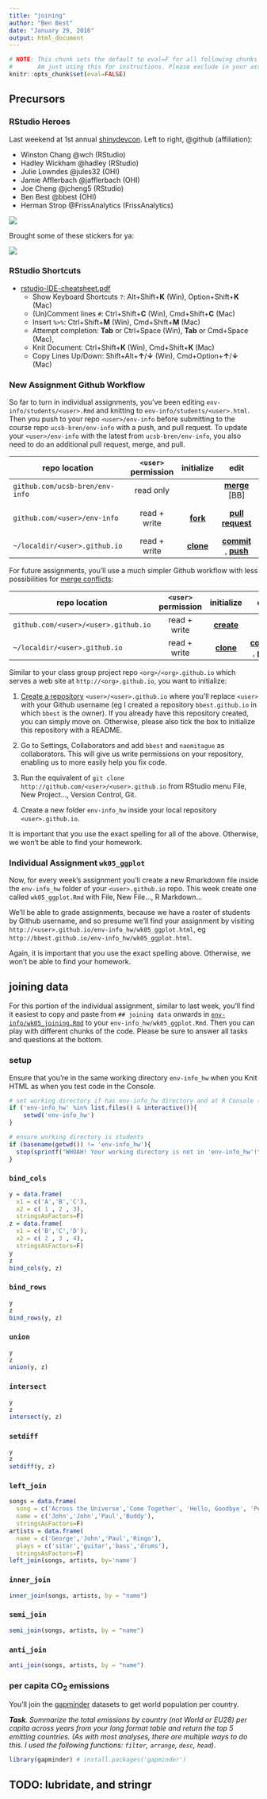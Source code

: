 ```yaml
---
title: "joining"
author: "Ben Best"
date: "January 29, 2016"
output: html_document
---
```


```r
# NOTE: This chunk sets the default to eval=F for all following chunks.
#       Am just using this for instructions. Please exclude in your assignment to see all results.
knitr::opts_chunk$set(eval=FALSE)
```

## Precursors

### RStudio Heroes

Last weekend at 1st annual [shinydevcon](https://www.rstudio.com/shinydevcon/). Left to right, @github (affiliation): 

- Winston Chang @wch (RStudio)
- Hadley Wickham @hadley (RStudio)
- Julie Lowndes @jules32 (OHI)
- Jamie Afflerbach @jafflerbach (OHI)
- Joe Cheng @jcheng5 (RStudio)
- Ben Best @bbest (OHI)
- Herman Strop @FrissAnalytics (FrissAnalytics)

![](./wk05_ggplot/img/rstudio_shinydevcon_wch-hadley-jcheng5-FrissAnalytics.JPG)

Brought some of these stickers for ya:

[![](./wk05_ggplot/img/rstudio_stickers.png)](https://www.rstudio.com/about/gear/)

### RStudio Shortcuts

- [rstudio-IDE-cheatsheet.pdf](./refs/cheatsheets/rstudio-IDE-cheatsheet.pdf)
    - Show Keyboard Shortcuts `?`: Alt+Shift+**K** (Win), Option+Shift+**K** (Mac)
    - (Un)Comment lines `# `: Ctrl+Shift+**C** (Win), Cmd+Shift+**C** (Mac)
    - Insert `%>%`: Ctrl+Shift+**M** (Win), Cmd+Shift+**M** (Mac)
    - Attempt completion: **Tab** or Ctrl+Space (Win), **Tab** or Cmd+Space (Mac), 
    - Knit Document: Ctrl+Shift+**K** (Win), Cmd+Shift+**K** (Mac)
    - Copy Lines Up/Down: Shift+Alt+**$\uparrow$**/**$\downarrow$** (Win), Cmd+Option+**$\uparrow$**/**$\downarrow$** (Mac)

### New Assignment Github Workflow

So far to turn in individual assignments, you've been editing `env-info/students/<user>.Rmd` and knitting to `env-info/students/<user>.html`. Then you push to your repo `<user>/env-info` before submitting to the course repo `ucsb-bren/env-info` with a push, and pull request. To update your `<user>/env-info` with the latest from `ucsb-bren/env-info`, you also need to do an additional pull request, merge, and pull. 

| repo location | `<user>` permission | initialize <i class="fa fa-arrow-down"></i> | edit <i class="fa fa-arrow-up"></i> | update <i class="fa fa-arrow-down"></i> |
|---------------|:-------------------:|:-------------------------------------------:|:-----------------------------------:|:---------------------------------------:|  
| <i class="fa fa-cloud"></i> `github.com/ucsb-bren/env-info` | read only |  | [**merge**](https://help.github.com/articles/merging-a-pull-request) <span class="octicon octicon-git-merge"></span> [BB]  | |
| <i class="fa fa-cloud"></i> `github.com/<user>/env-info`    | read + write | [**fork**](https://help.github.com/articles/fork-a-repo) <span class="octicon octicon-repo-forked"></span> | [**pull request**](https://help.github.com/articles/creating-a-pull-request/) <span class="octicon octicon-git-pull-request"></span> | [**pull request**](https://help.github.com/articles/creating-a-pull-request/) <span class="octicon octicon-git-pull-request"></span>, [**merge**](https://help.github.com/articles/merging-a-pull-request) <span class="octicon octicon-git-merge"></span> |
| <i class="fa fa-desktop"></i> `~/localdir/<user>.github.io` | read + write | [**clone**](https://help.github.com/articles/fetching-a-remote) <span class="octicon octicon-desktop-download"></span> | [**commit**](http://git-scm.com/docs/git-commit) <span class="octicon octicon-git-commit"></span>,  [**push**](https://help.github.com/articles/pushing-to-a-remote/) <span class="octicon octicon-cloud-upload"></span> | [**pull**](https://help.github.com/articles/fetching-a-remote/#pull) <span class="octicon octicon-cloud-download"></span> |

For future assignments, you'll use a much simpler Github workflow with less possibilities for [merge conflicts](http://r-pkgs.had.co.nz/git.html#git-pull):

| repo location | `<user>` permission | initialize <i class="fa fa-arrow-down"></i> | edit <i class="fa fa-arrow-up"></i> | update <i class="fa fa-arrow-down"></i> |
|---------------|:-------------------:|:----------:|:----:|:------:|  
| <i class="fa fa-cloud"></i> `github.com/<user>/<user>.github.io` | read + write | [**create**](https://help.github.com/articles/create-a-repo/) <span class="octicon octicon-plus"></span> |   |   |
| <i class="fa fa-desktop"></i> `~/localdir/<user>.github.io`      | read + write | [**clone**](https://help.github.com/articles/fetching-a-remote) <span class="octicon octicon-desktop-download"></span> | [**commit**](http://git-scm.com/docs/git-commit) <span class="octicon octicon-git-commit"></span>,  [**push**](https://help.github.com/articles/pushing-to-a-remote/) <span class="octicon octicon-cloud-upload"></span> | [**pull**](https://help.github.com/articles/fetching-a-remote/#pull) <span class="octicon octicon-cloud-download"></span> |

Similar to your class group project repo `<org>/<org>.github.io` which serves a web site at `http://<org>.github.io`, you want to initialize:

1. [Create a repository](https://help.github.com/articles/create-a-repo/) `<user>/<user>.github.io` where you'll replace `<user>` with your Github username (eg I created a repository `bbest.github.io` in which `bbest` is the owner). If you already have this repository created, you can simply move on. Otherwise, please also tick the box to initialize this repository with a README.

1. Go to <span class="octicon octicon-gear"></span> Settings, Collaborators and add `bbest` and `naomitague` as collaborators. This will give us write permissions on your repository, enabling us to more easily help you fix code.

1. Run the equivalent of `git clone http://github.com/<user>/<user>.github.io` from RStudio menu File, New Project…, Version Control, Git. 

1. Create a new folder `env-info_hw` inside your local repository `<user>.github.io`.

It is important that you use the exact spelling for all of the above. Otherwise, we won't be able to find your homework.

### Individual Assignment `wk05_ggplot`

Now, for every week's assignment you'll create a new Rmarkdown file inside the `env-info_hw` folder of your `<user>.github.io` repo. This week create one called `wk05_ggplot.Rmd` with File, New File..., R Markdown...

We'll be able to grade assignments, because we have a roster of students by Github username, and so presume we'll find your assignment by visiting `http://<user>.github.io/env-info_hw/wk05_ggplot.html`, eg `http://bbest.github.io/env-info_hw/wk05_ggplot.html`. 

Again, it is important that you use the exact spelling above. Otherwise, we won't be able to find your homework.

## joining data

For this portion of the individual assignment, similar to last week, you'll find it easiest to copy and paste from `## joining data` onwards in  [`env-info/wk05_joining.Rmd`](https://raw.githubusercontent.com/ucsb-bren/env-info/gh-pages/wk05_joining.Rmd) to your `env-info_hw/wk05_ggplot.Rmd`. Then you can play with different chunks of the code. Please be sure to answer all tasks and questions at the bottom.

### setup

Ensure that you're in the same working directory `env-info_hw` when you Knit HTML as when you test code in the Console.

```r
# set working directory if has env-info_hw directory and at R Console (vs knitting)
if ('env-info_hw' %in% list.files() & interactive()){
    setwd('env-info_hw')
}

# ensure working directory is students
if (basename(getwd()) != 'env-info_hw'){
  stop(sprintf("WHOAH! Your working directory is not in 'env-info_hw'!\n   getwd(): %s", getwd()))
}
```


### `bind_cols`

```r
y = data.frame(
  x1 = c('A','B','C'), 
  x2 = c( 1 , 2 , 3), 
  stringsAsFactors=F)
z = data.frame(
  x1 = c('B','C','D'), 
  x2 = c( 2 , 3 , 4), 
  stringsAsFactors=F)
y
z
bind_cols(y, z)
```

### `bind_rows`

```r
y
z
bind_rows(y, z)
```

### `union`

```r
y
z
union(y, z)
```

### `intersect`

```r
y
z
intersect(y, z)
```

### `setdiff`

```r
y
z
setdiff(y, z)
```

### `left_join`

```r
songs = data.frame(
  song = c('Across the Universe','Come Together', 'Hello, Goodbye', 'Peggy Sue'),
  name = c('John','John','Paul','Buddy'), 
  stringsAsFactors=F)
artists = data.frame(
  name = c('George','John','Paul','Ringo'),
  plays = c('sitar','guitar','bass','drums'), 
  stringsAsFactors=F)
left_join(songs, artists, by='name')
```

### `inner_join`

```r
inner_join(songs, artists, by = "name")
```

### `semi_join`

```r
semi_join(songs, artists, by = "name")
```

### `anti_join`

```r
anti_join(songs, artists, by = "name")
```

### per capita CO<sub>2</sub> emissions 

You'll join the [gapminder](https://github.com/jennybc/gapminder) datasets to get world population per country.

_**Task**. Summarize the total emissions by country  (not World or EU28) per capita across years from your long format table and return the top 5 emitting countries. (As with most analyses, there are multiple ways to do this. I used the following functions: `filter`, `arrange`, `desc`, `head`)_. 

```r
library(gapminder) # install.packages('gapminder')
```


## TODO: lubridate, and stringr
